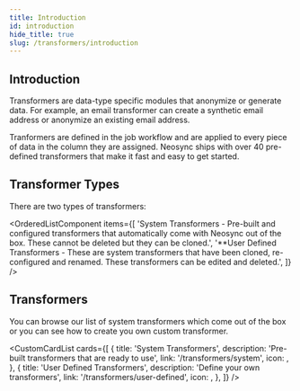 ```yaml
---
title: Introduction
id: introduction
hide_title: true
slug: /transformers/introduction
---
```








<DocPageHeader title="Transformers" />

## Introduction

Transformers are data-type specific modules that anonymize or generate data. For example, an email transformer can create a synthetic email address or anonymize an existing email address.

Tranformers are defined in the job workflow and are applied to every piece of data in the column they are assigned. Neosync ships with over 40 pre-defined transformers that make it fast and easy to get started.

<DocsImage href="https://assets.nucleuscloud.com/neosync/docs/udt-home.png" />

## Transformer Types

There are two types of transformers:

<OrderedListComponent
  items={[
    'System Transformers - Pre-built and configured transformers that automatically come with Neosync out of the box. These cannot be deleted but they can be cloned.',
    '**User Defined Transformers - These are system transformers that have been cloned, re-configured and renamed. These transformers can be edited and deleted.',
  ]}
/>

## Transformers

You can browse our list of system transformers which come out of the box or you can see how to create you own custom transformer.

<CustomCardList
  cards={[
    {
      title: 'System Transformers',
      description: 'Pre-built transformers that are ready to use',
      link: '/transformers/system',
      icon: <IoBuildOutline />,
    },
    {
      title: 'User Defined Transformers',
      description: 'Define your own transformers',
      link: '/transformers/user-defined',
      icon: <GoCode />,
    },
  ]}
/>
